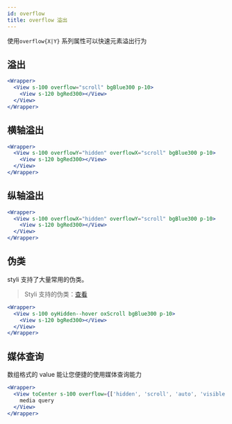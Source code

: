```yaml
---
id: overflow
title: overflow 溢出
---
```


使用`overflow{X|Y}` 系列属性可以快速元素溢出行为

## 溢出

```jsx live
<Wrapper>
  <View s-100 overflow="scroll" bgBlue300 p-10>
    <View s-120 bgRed300></View>
  </View>
</Wrapper>
```

## 横轴溢出

```jsx live
<Wrapper>
  <View s-100 overflowY="hidden" overflowX="scroll" bgBlue300 p-10>
    <View s-120 bgRed300></View>
  </View>
</Wrapper>
```

## 纵轴溢出

```jsx live
<Wrapper>
  <View s-100 overflowX="hidden" overflowY="scroll" bgBlue300 p-10>
    <View s-120 bgRed300></View>
  </View>
</Wrapper>
```

## 伪类

styli 支持了大量常用的伪类。

> Styli 支持的伪类：[查看](/docs/pseudo)

```jsx live
<Wrapper>
  <View s-100 oyHidden--hover oxScroll bgBlue300 p-10>
    <View s-120 bgRed300></View>
  </View>
</Wrapper>
```

## 媒体查询

数组格式的 value 能让您便捷的使用媒体查询能力

```jsx live
<Wrapper>
  <View toCenter s-100 overflow={['hidden', 'scroll', 'auto', 'visible']} bgBlue300>
    media query
  </View>
</Wrapper>
```
